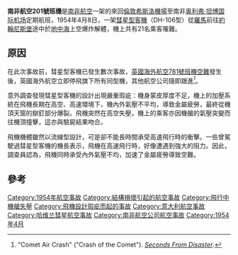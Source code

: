 {{noteTA
|G1=Airport
}}
{{Infobox Airliner accident
|name=南非航空201號班機空難
|image=DH Comet 1 BOAC Heathrow 1953.jpg
|caption=与失事客机相似的彗星型
|occurrence_type= 事故
|Date=1954年4月8日
|Type=金屬疲勞
|Site=[[地中海|地中海]]（[[斯特龍伯利島|斯特龍伯利島]]與[[拿坡里|拿坡里]]之間）
|coordinates= {{coord|39|55|N|14|30|E|display=inline,title|type:landmark|name=South African Airways Flight 201}}
|Aircraft Type=[[哈維蘭彗星型|哈維蘭彗星1型]]
|Ship Name="Yoke Yoke"
|Operator= [[南非航空|南非航空]]
|Tail Number=G-ALYY
|Origin={{GBR}}[[倫敦希斯洛機場|倫敦希斯洛機場]]
|StopoverA={{ITA}}[[钱皮诺机场|钱皮诺机场]]
|Last stopover={{EGY}}[[開羅國際機場|開羅國際機場]]
|Destination={{ZAF-1928}}[[奥利弗·坦博国际机场|奥利弗·坦博国际机场]]
|Passengers=14
|Crew=7
|injuries=0
|Fatalities=21 
|Survivors=0
}}

'''南非航空201號班機'''是[[南非航空|南非航空]]一架的來回[[倫敦希斯洛機場|倫敦希斯洛機場]]至南非[[奥利弗·坦博国际机场|奥利弗·坦博国际机场]]定期航班，1954年4月8日，一架[[彗星型客機|彗星型客機]]（DH-106型）從[[羅馬|羅馬]]前往[[約翰尼斯堡|約翰尼斯堡]]途中於[[地中海|地中海]]上空爆炸解體，機上共有21名乘客罹難。

==原因==
在此次事故前，彗星型客機已發生數次事故，[[英國海外航空781號班機空難|英國海外航空781號班機空難]]發生後，英國海外航空立即停飛旗下所有同型機，其他航空公司隨即跟進<ref name="Secondsdisaster">"Comet Air Crash" ("Crash of the Comet"). ''[[Seconds_From_Disaster|Seconds From Disaster]]''.</ref>。

意外調查發現彗星型客機的設計出現嚴重瑕疵：機身蒙皮厚度不足，機上的加壓系統在飛機長期在高空、高速環境下，機內外氣壓不平均，導致金屬疲勞，最終從機頂天窗的鉚釘部分爆裂。飛機突然在高空失壓，機上的乘客亦因機艙的氣壓突變而往機頂撞擊，這亦與驗屍結果吻合。

飛機機體雖然以流線型設計，可是卻不能長時間承受高速飛行時的衝擊。一些曾駕駛過彗星型客機的機長表示，飛機在高速飛行時，好像遭遇到強大的阻力。因此，調查員認為，飛機同時承受內外氣壓不均，加速了金屬疲勞導致空難。


==參考==
<references/>
{{1954年航空事故}}
[[Category:1954年航空事故|Category:1954年航空事故]]
[[Category:結構損壞引起的航空事故|Category:結構損壞引起的航空事故]]
[[Category:飛行中機艙失壓|Category:飛行中機艙失壓]]
[[Category:飛機設計瑕疵而起的事故|Category:飛機設計瑕疵而起的事故]]
[[Category:意大利航空事故|Category:意大利航空事故]]
[[Category:哈维兰彗星航空事故|Category:哈维兰彗星航空事故]]
[[Category:南非航空公司航空事故|Category:南非航空公司航空事故]]
[[Category:1954年4月|Category:1954年4月]]